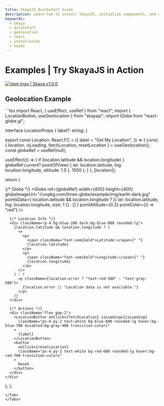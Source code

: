 ```yaml
---
title: SkayaJS Quickstart Guide
description: Learn how to install SkayaJS, initialize components, and use browser APIs with theming support.
keywords:
  - Skaya
  - quickstart
  - geolocation
  - react
  - installation
  - hooks
---
```


# Examples | Try SkayaJS in Action

<div
  style={{
    display: "flex",
    alignItems: "center",
    borderRadius: "4px",
    height: "20px",
    border: "2px solid red",
    padding: "1rem",
  }}
>
  <a
    href="https://www.npmjs.com/package/skaya"
    target="_blank"
    style={{
      display: "flex",
      alignItems: "center",
      gap: "0.5rem",
      color: "#cb3837",
      textDecoration: "none",
      fontWeight: "bold",
    }}
  >
    <img
      src="/logo/npm-logo-red.png"
      alt="npm logo"
      style={{ height: "12px" }}
    />
    <span>| Skaya v1.0.0</span>
  </a>
</div>


## Geolocation Example



<Tabs>
  <Tab label="Demo"><LocationExample /></Tab>
  <Tab label="Code">
```tsx
import React, { useEffect, useRef } from "react";
import { LocationButton, useGeolocation } from "skayajs";
import Globe from "react-globe.gl";

interface LocationProps {
  label?: string;
}

export const Location: React.FC<LocationProps> = ({
  label = "Get My Location",
}) => {
  const { location, isLoading, fetchLocation, resetLocation } = useGeolocation();
  const globeRef = useRef<any>(null);

  useEffect(() => {
    if (location.latitude && location.longitude) {
      globeRef.current?.pointOfView(
        { lat: location.latitude, lng: location.longitude, altitude: 1.5 },
        1500
      );
    }
  }, [location]);

  return (
    <div className="flex flex-col items-center rounded-xl shadow-md space-y-6 text-center">
      {/* Globe */}
      <Globe
        ref={globeRef}
        width={400}
        height={400}
        globeImageUrl="//unpkg.com/three-globe/example/img/earth-dark.jpg"
        pointsData={
          location.latitude && location.longitude
            ? [{ lat: location.latitude, lng: location.longitude, size: 1 }]
            : []
        }
        pointAltitude={0.2}
        pointColor={() => "red"}
      />

      {/* Location Info */}
      <div className="p-4 bg-blue-200 dark:bg-blue-800 rounded-lg">
        {location.latitude && location.longitude ? (
          <>
            <p>
              <span className="font-semibold">Latitude:</span>{" "}
              {location.latitude}
            </p>
            <p>
              <span className="font-semibold">Longitude:</span>{" "}
              {location.longitude}
            </p>
          </>
        ) : (
          <p className={location.error ? "text-red-500" : "text-gray-500"}>
            {location.error || "Location data is not available."}
          </p>
        )}
      </div>

      {/* Actions */}
      <div className="flex gap-2">
        <LocationButton onClick={fetchLocation} isLoading={isLoading}
          className="px-4 py-2 text-white bg-blue-600 rounded-lg hover:bg-blue-700 disabled:bg-gray-400 transition-colors"
        >
          {label}
        </LocationButton>
        <button
          onClick={resetLocation}
          className="px-4 py-2 text-white bg-red-600 rounded-lg hover:bg-red-700 transition-colors"
        >
          Reset
        </button>
      </div>
    </div>
  );
};

```
</Tab>
</Tabs>